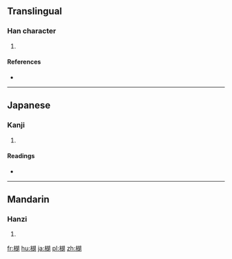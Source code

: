 {{also|胡}}
==Translingual==

===Han character===
{{Han char|rn=75|rad=木|as=09|sn=13|four=4792<sub>0</sub>|canj=木十口月 (DJRB)|ids=⿰[[木]][[胡]]}}

# {{defn|Han|sort=木09}}

====References====
* {{Han ref|kx=0540.060|dkj=15147|dj=0927.130|hdz=21244.020|uh=695C|ud=26972|bh=DDED|bd=56813}}

----

==Japanese==

===Kanji===
{{ja-kanji|grade=|rs=木09}}

# {{defn|lang=ja|sort=木09}}

====Readings====
* {{ja-readings|on=[[こ]] (ko), [[ご]] (go)|kun=[[こしょう]] (koshou), [[くるみ]] (kurumi)}}

----

==Mandarin==

===Hanzi===
{{cmn-hanzi|pin=[[hú]] ([[hu2]]), [[lèng]] ([[leng4]])|wg=hu<sup>2</sup>, leng<sup>4</sup>}}

# {{defn|lang=cmn|sort=木09}}

[[fr:楜]]
[[hu:楜]]
[[ja:楜]]
[[pl:楜]]
[[zh:楜]]